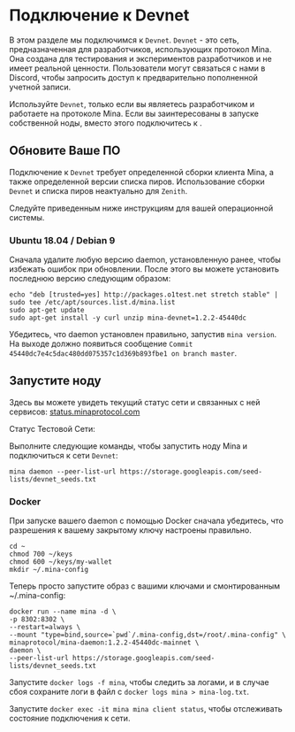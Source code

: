 
# Подключение к Devnet

В этом разделе мы подключимся к `Devnet`. `Devnet` - это сеть, предназначенная для разработчиков, использующих протокол Mina. Она создана для тестирования
и экспериментов разработчиков и не имеет реальной ценности. Пользователи могут связаться с нами в Discord, чтобы запросить доступ к предварительно пополненной учетной записи.

Используйте `Devnet`, только если вы являетесь разработчиком и работаете на протоколе Mina. Если вы заинтересованы в запуске собственной ноды, вместо этого подключитесь
к <DocLink copy="Mainnet RC" url="/using-mina/connecting" />.

## Обновите Ваше ПО

Подключение к `Devnet` требует определенной сборки клиента Mina, а также определенной версии списка пиров. Использование сборки `Devnet` и списка пиров неактуально для `Zenith`.

Следуйте приведенным ниже инструкциям для вашей операционной системы.

### Ubuntu 18.04 / Debian 9

Сначала удалите любую версию daemon, установленную ранее, чтобы избежать ошибок при обновлении. После этого вы можете установить последнюю версию следующим образом:

```
echo "deb [trusted=yes] http://packages.o1test.net stretch stable" | sudo tee /etc/apt/sources.list.d/mina.list
sudo apt-get update
sudo apt-get install -y curl unzip mina-devnet=1.2.2-45440dc
```

Убедитесь, что daemon установлен правильно, запустив `mina version`. На выходе должно появиться сообщение `Commit 45440dc7e4c5dac480dd075357c1d369b893fbe1 on branch master`.

## Запустите ноду

<Alert kind="status">

Здесь вы можете увидеть текущий статус сети и связанных с ней сервисов: [status.minaprotocol.com](https://status.minaprotocol.com)

Статус Тестовой Сети: <StatusBadge service="Network" />

</Alert>

Выполните следующие команды, чтобы запустить ноду Mina и подключиться к сети `Devnet`:

```
mina daemon --peer-list-url https://storage.googleapis.com/seed-lists/devnet_seeds.txt
```

### Docker

При запуске вашего daemon с помощью Docker сначала убедитесь, что разрешения к вашему закрытому ключу настроены правильно.

```
cd ~
chmod 700 ~/keys
chmod 600 ~/keys/my-wallet
mkdir ~/.mina-config
```

Теперь просто запустите образ с вашими ключами и смонтированным ~/.mina-config:

```
docker run --name mina -d \
-p 8302:8302 \
--restart=always \
--mount "type=bind,source=`pwd`/.mina-config,dst=/root/.mina-config" \
minaprotocol/mina-daemon:1.2.2-45440dc-mainnet \
daemon \
--peer-list-url https://storage.googleapis.com/seed-lists/devnet_seeds.txt
```

Запустите `docker logs -f mina`, чтобы следить за логами, и в случае сбоя сохраните логи в файл с `docker logs mina > mina-log.txt`.

Запустите `docker exec -it mina mina client status`, чтобы отслеживать состояние подключения к сети.
